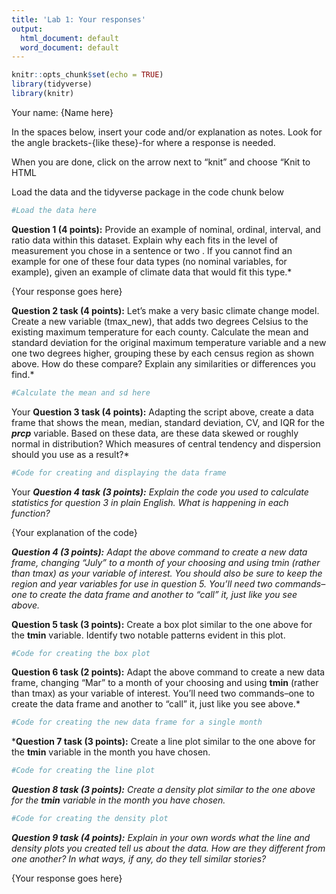 ```yaml
---
title: 'Lab 1: Your responses'
output:
  html_document: default
  word_document: default
---
```


```r
knitr::opts_chunk$set(echo = TRUE)
library(tidyverse)
library(knitr)
```

Your name: {Name here}

In the spaces below, insert your code and/or explanation as notes. Look for the angle brackets-{like these}-for where a response is needed.

When you are done, click on the arrow next to "knit" and choose "Knit to HTML

Load the data and the tidyverse package in the code chunk below

```r
#Load the data here
```

**Question 1 (4 points):** Provide an example of nominal, ordinal, interval, and ratio data within this dataset. Explain why each fits in the level of measurement you chose in a sentence or two . If you cannot find an example for one of these four data types (no nominal variables, for example), given an example of climate data that would fit this type.*

{Your response goes here}

**Question 2 task (4 points):** Let's make a very basic climate change model. Create a new variable (tmax_new), that adds two degrees Celsius to the existing maximum temperature for each county. Calculate the mean and standard deviation for the original maximum temperature variable and a new one two degrees higher, grouping these by each census region as shown above. How do these compare? Explain any similarities or differences you find.*

```r
#Calculate the mean and sd here

```

{Your explanation of the results}

**Question 3 task (4 points):** Adapting the script above, create a data frame that shows the mean, median, standard deviation, CV, and IQR for the _**prcp**_ variable. Based on these data, are these data skewed or roughly normal in distribution? Which measures of central tendency and dispersion should you use as a result?*

```r
#Code for creating and displaying the data frame

```

{Your explanation of the results}

***Question 4 task (3 points):** Explain the code you used to calculate statistics for question 3 in plain English. What is happening in each function?*

{Your explanation of the code}

***Question 4 (3 points):** Adapt the above command to create a new data frame, changing “July” to a month of your choosing and using tmin (rather than tmax) as your variable of interest. You should also be sure to keep the region and year variables for use in question 5. You'll need two commands--one to create the data frame and another to "call" it, just like you see above.*

**Question 5 task (3 points):** Create a box plot similar to the one above for the **tmin** variable. Identify two notable patterns evident in this plot. 

```r
#Code for creating the box plot

```

**Question 6 task (2 points):** Adapt the above command to create a new data frame, changing "Mar" to a month of your choosing and using **tmin** (rather than tmax) as your variable of interest. You'll need two commands--one to create the data frame and another to "call" it, just like you see above.*

```r
#Code for creating the new data frame for a single month

```

***Question 7 task (3 points):** Create a line plot similar to the one above for the **tmin** variable in the month you have chosen.

```r
#Code for creating the line plot

```

***Question 8 task (3 points):** Create a density plot similar to the one above for the **tmin** variable in the month you have chosen.*

```r
#Code for creating the density plot

```

***Question 9 task (4 points):** Explain in your own words what the line and density plots you created tell us about the data. How are they different from one another? In what ways, if any, do they tell similar stories?*

{Your response goes here}